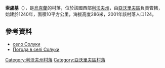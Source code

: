 {{coord|49|52|15|N|23|51|32|E|scale:100000|display=title}}

'''索盧基'''（{{lang-uk|Солуки}}），是[[烏克蘭|烏克蘭]]的村落，位於該國西部[[利沃夫州|利沃夫州]]，由[[亞沃里夫區|亞沃里夫區]]負責管轄，始建於1240年，面積10平方公里，海拔高度286米，2001年該村落人口124。

==參考資料==
* [http://gska2.rada.gov.ua/pls/z7502/A005?rdat1=11.07.2008&rf7571=21547 село Солуки]{{dead link|date=2018年4月 |bot=InternetArchiveBot |fix-attempted=yes }}
* [http://weather.in.ua/ua/l'vovskaja/24504 Погода в селі Солуки] {{Wayback|url=http://weather.in.ua/ua/l%27vovskaja/24504 |date=20111221145328 }}

{{DEFAULTSORT:Солуки}}
[[Category:利沃夫州村落|Category:利沃夫州村落]]
[[Category:亞沃里夫區村落|Category:亞沃里夫區村落]]


{{Lviv-geo-stub}}